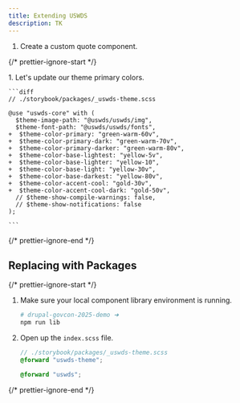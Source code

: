 ```yaml
---
title: Extending USWDS
description: TK
---
```



1. Create a custom quote component.


<WireframeQuote />

{/* prettier-ignore-start */}

<Steps>
1. Let's update our theme primary colors.

    ```diff
    // ./storybook/packages/_uswds-theme.scss

    @use "uswds-core" with (
      $theme-image-path: "@uswds/uswds/img",
      $theme-font-path: "@uswds/uswds/fonts",
    +  $theme-color-primary: "green-warm-60v",
    +  $theme-color-primary-dark: "green-warm-70v",
    +  $theme-color-primary-darker: "green-warm-80v",
    +  $theme-color-base-lightest: "yellow-5v",
    +  $theme-color-base-lighter: "yellow-10",
    +  $theme-color-base-light: "yellow-30v",
    +  $theme-color-base-darkest: "yellow-80v",
    +  $theme-color-accent-cool: "gold-30v",
    +  $theme-color-accent-cool-dark: "gold-50v",
      // $theme-show-compile-warnings: false,
      // $theme-show-notifications: false
    );

    ```

</Steps>

{/* prettier-ignore-end */}

## Replacing with Packages

{/* prettier-ignore-start */}

<Steps>

1. Make sure your local component library environment is running.

    ```sh
    # drupal-govcon-2025-demo ➜
    npm run lib
    ```

1. Open up the `index.scss` file.

    ```scss
    // ./storybook/packages/_uswds-theme.scss
    @forward "uswds-theme";

    @forward "uswds";
    ```

</Steps>

{/* prettier-ignore-end */}
